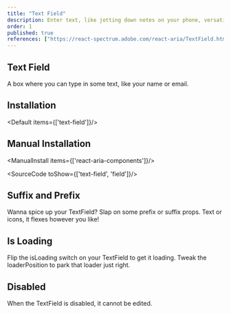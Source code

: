 ```yaml
---
title: "Text Field"
description: Enter text, like jotting down notes on your phone, versatile for any data that requires typing.
order: 1
published: true
references: ["https://react-spectrum.adobe.com/react-aria/TextField.html#props", "https://www.framer.com/motion/animate-presence"]
---
```



## Text Field

A box where you can type in some text, like your name or email.
<How minW72 toUse="forms/text-field-demo" />

## Installation
<Default items={['text-field']}/>

## Manual Installation

<ManualInstall items={['react-aria-components']}/>

<SourceCode toShow={['text-field', 'field']}/>

## Suffix and Prefix
Wanna spice up your TextField? Slap on some prefix or suffix props. Text or icons, it flexes however you like!
<How minW72 toUse="forms/text-field-prefix-suffix-demo" />

## Is Loading
Flip the isLoading switch on your TextField to get it loading. Tweak the loaderPosition to park that loader just right.
<How minW72 toUse="forms/text-field-loading-demo" />

## Disabled
When the TextField is disabled, it cannot be edited.
<How minW72 toUse="forms/text-field-disabled-demo" />
